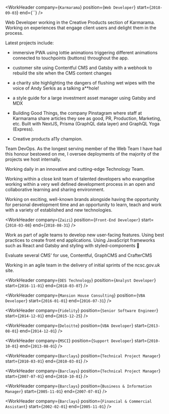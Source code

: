 <WorkHeader
  company={`Karmarama`}
  position={`Web Developer`}
  start={`2018-09-03`}
  end={``}
/>

Web Developer working in the Creative Products section of Karmarama.
Working on experiences that engage client users and delight them in
the process.

Latest projects include:

- immersive PWA using lottie animations triggering different
  animations connected to touchpoints (buttons) throughout the app.

- customer site using Contentful CMS and Gatsby with a webhook to
  rebuild the site when the CMS content changes

- a charity site highlighting the dangers of flushing wet wipes with
  the voice of Andy Serkis as a talking a\*\*hole!

- a style guide for a large investment asset manager using Gatsby and
  MDX

- Building Good Things, the company Pinstagram where staff at
  Karmarama share articles they see as good, PR, Production,
  Marketing, etc. Built with NextJS, Prisma (GraphQL data layer) and
  GraphQL Yoga (Express).

- Creative products a11y champion.

Team DevOps. As the longest serving member of the Web Team I have had
this honour bestowed on me, I oversee deployments of the majority of
the projects we host internally.

Working daily in an innovative and cutting-edge Technology Team.

Working within a close knit team of talented developers who evangelise
working within a very well defined development process in an open and
collaborative learning and sharing environment.

Working on exciting, well-known brands alongside having the
opportunity for personal development time and an opportunity to learn,
teach and work with a variety of established and new technologies.

<WorkHeader
  company={`Zaizi`}
  position={`Front-End Developer`}
  start={`2018-03-08`}
  end={`2018-08-31`}
/>

Work as part of agile teams to develop new user-facing features. Using
best practices to create front end applications. Using JavaScript
frameworks such as React and Gatsby and styling with styled-components
💅

Evaluate several CMS' for use, Contentful, GraphCMS and CrafterCMS

Working in an agile team in the delivery of initial sprints of the
ncsc.gov.uk site.

<WorkHeader
  company={`OES Technology`}
  position={`Analyst Developer`}
  start={`2016-11-01`}
  end={`2018-03-07`}
/>

<WorkHeader
  company={`Mansion House Consulting`}
  position={`VBA Developer`}
  start={`2016-01-01`}
  end={`2016-07-31`}
/>

<WorkHeader
  company={`Fidelity`}
  position={`Senior Software Engineer`}
  start={`2014-12-01`}
  end={`2015-12-25`}
/>

<WorkHeader
  company={`Deloitte`}
  position={`VBA Developer`}
  start={`2013-08-01`}
  end={`2014-12-01`}
/>

<WorkHeader
  company={`MSCI`}
  position={`Support Developer`}
  start={`2010-10-01`}
  end={`2013-08-01`}
/>

<WorkHeader
  company={`Barclays`}
  position={`Technical Project Manager`}
  start={`2010-03-01`}
  end={`2010-03-01`}
/>

<WorkHeader
  company={`Barclays`}
  position={`Technical Project Manager`}
  start={`2007-07-01`}
  end={`2010-10-01`}
/>

<WorkHeader
  company={`Barclays`}
  position={`Business & Information Manager`}
  start={`2005-11-01`}
  end={`2007-07-01`}
/>

<WorkHeader
  company={`Barclays`}
  position={`Financial & Commercial Assistant`}
  start={`2002-02-01`}
  end={`2005-11-01`}
/>
